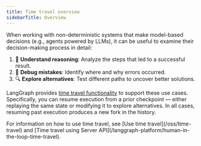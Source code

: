 ```yaml
---
title: Time travel overview
sidebarTitle: Overview
---
```





When working with non-deterministic systems that make model-based decisions (e.g., agents powered by LLMs), it can be useful to examine their decision-making process in detail:

1. 🤔 **Understand reasoning**: Analyze the steps that led to a successful result.
2. 🐞 **Debug mistakes**: Identify where and why errors occurred.
3. 🔍 **Explore alternatives**: Test different paths to uncover better solutions.

LangGraph provides [time travel functionality](/oss/time-travel) to support these use cases. Specifically, you can resume execution from a prior checkpoint — either replaying the same state or modifying it to explore alternatives. In all cases, resuming past execution produces a new fork in the history.

<Tip>
  For information on how to use time travel, see [Use time travel](/oss/time-travel) and [Time travel using Server API](/langgraph-platform/human-in-the-loop-time-travel).
</Tip>
